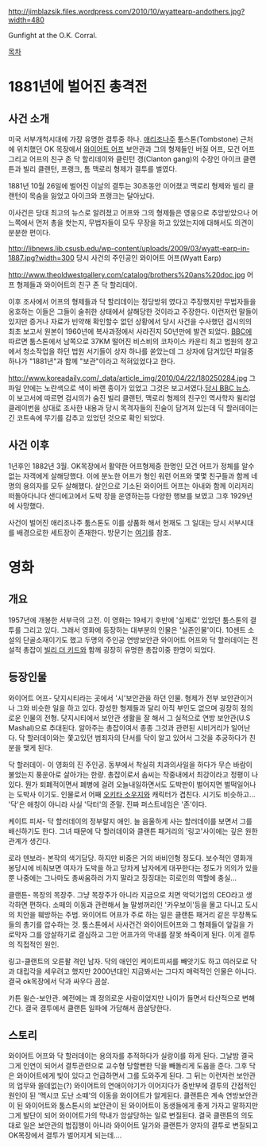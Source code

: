 http://jimblazsik.files.wordpress.com/2010/10/wyattearp-andothers.jpg?width=480

Gunfight at the O.K. Corral.

[[목차]]

= 1881년에 벌어진 총격전 =
== 사건 소개 ==
미국 서부개척시대에 가장 유명한 결투중 하나. [[애리조나]]주 툼스톤(Tombstone) 근처에 위치했던 OK 목장에서 [[와이어트 어프]] 보안관과 그의 형제들인 버질 어프, 모건 어프 그리고 어프의 친구 존 닥 할리데이와 클린턴 갱(Clanton gang)의 수장인 아이크 클랜튼과 빌리 클랜턴, 프랭크, 톰 맥로리 형제가 결투를 벌였다.

1881년 10월 26일에 벌어진 이날의 결투는 30초동안 이어졌고 맥로리 형제와 빌리 클랜턴이 목숨을 잃었고 아이크와 프랭크는 달아났다. 

이사건은 당대 최고의 뉴스로 알려졌고 어프와 그의 형제들은 영웅으로 추앙받았으나 어느쪽에서 먼저 총을 쐇는지, 무법자들이 모두 무장을 하고 있었는지에 대해서도 의견이 분분한 편이다.

http://libnews.lib.csusb.edu/wp-content/uploads/2009/03/wyatt-earp-in-1887.jpg?width=300
당시 사건의 주인공인 와이어트 어프(Wyatt Earp)

http://www.theoldwestgallery.com/catalog/brothers%20ans%20doc.jpg
어프 형제들과 와이어트의 친구 존 닥 할리데이.

이후 조사에서 어프의 형제들과 닥 할리데이는 정당방위 였다고 주장했지만 무법자들을 옹호하는 이들은 그들이 술취한 상태에서 살해당한 것이라고 주장한다. 이런저런 말들이 있지만 증거나 자료가 빈약해 확인할수 없던 상황에서 당시 사건을 수사했던 검시의의 최초 보고서 원본이 1960년에 복사과정에서 사라진지 50년만에 발견 되었다. [[BBC]]에 따르면 툼스톤에서 남쪽으로 37KM 떨어진 비스비의 코차이스 카운티 최고 법원의 창고에서 청소작업을 하던 법원 서기들이 상자 하나를 쏟았는데 그 상자에 담겨있던 파일중 하나가 "1881년"과 함께 "보관"이라고 적혀있었다고 한다.

http://www.koreadaily.com/_data/article_img/2010/04/22/180250284.jpg
그 파일 안에는 노란색으로 색이 바랜 종이가 있었고 그것은 보고서였다.[http://news.bbc.co.uk/2/hi/americas/8636830.stm 당시 BBC 뉴스]. 이 보고서에 따르면 검시의가 숨진 빌리 클랜턴, 맥로리 형제의 친구인 역사학자 윌리엄 클레이번을 상대로 조사한 내용과 당시 목격자들의 진술이 담겨져 있는데 딕 할러데이는 긴 코트속에 무기를 감추고 있었던 것으로 확인 되었다.

== 사건 이후 ==
1년후인 1882년 3월. OK목장에서 활약한 어프형제중 한명인 모건 어프가 정체를 알수 없는 자객에게 살해당했다. 이에 분노한 어프가 형인 워런 어프와 몇몇 친구들과 함께 네명의 용의자를 모두 살해했다. 살인으로 기소된 와이어트 어프는 아내와 함께 이리저리 떠돌아다니다 샌디에고에서 도박 장을 운영하는등 다양한 행보를 보였고 그후 1929년에 사망했다.

사건이 벌어진 애리조나주 툼스톤도 이를 상품화 해서 현재도 그 일대는 당시 서부시대를 배경으로한 세트장이 존재한다. 방문기는 [http://bacon.tistory.com/152 여기]를 참조.

= 영화 =
== 개요 ==
1957년에 개봉한 서부극의 고전. 이 영화는 19세기 후반에 '실제로' 있었던 툼스톤의 결투를 그리고 있다. 그래서 영화에 등장하는 대부분의 인물은 '실존인물'이다. 10센트 소설의 단골소재이기도 했고 두명의 주인공 연방보안관 와이어트 어프와 닥 할러데이는 전설적 총잡이 [[빌리 더 키드]]와 함께 굉장히 유명한 총잡이중 한명이 되었다.

== 등장인물 ==
와이어트 어프- 닷지시티라는 곳에서 '시'보안관을 하던 인물. 형제가 전부 보안관이거나 그와 비슷한 일을 하고 있다. 장성한 형제들과 달리 아직 부인도 없으며 굉장히 정의로운 인물의 전형. 닷지시티에서 보안관 생활을 잘 해서 그 실적으로 연방 보안관(U.S Mashal)으로 추대된다. 알아주는 총잡이여서 종종 그것과 관련된 시비거리가 일어난다. 닥 할러데이와는 쫓고있던 범죄자의 단서를 닥이 알고 있어서 그것을 추궁하다가 친분을 맺게 된다. 

닥 할러데이- 이 영화의 진 주인공. 동부에서 착실히 치과의사일을 하다가 무슨 바람이 불었는지 풍운아로 살아가는 한량. 총잡이로서 솜씨는 작중내에서 최강이라고 정평이 나있다. 뭔가 퇴폐적이면서 폐병에 걸려 오늘내일하면서도 도박판이 벌어지면 벌떡일어나는 도박사 이기도. 인물로서 어째 [[오키타 소우지]]와 캐릭터가 겹친다. 시기도 비슷하고... '닥'은 애칭이 아니라 사실 '닥터'의 준말. 진짜 퍼스트네임은 '존'이다. 

케이트 피셔- 닥 할러데이의 정부랄지 애인. 늘 음울하게 사는 할러데이를 보면서 그를 배신하기도 한다. 그녀 때문에 닥 할러데이와 클랜튼 패거리의 '링고'사이에는 깊은 원한관계가 생긴다. 

로라 덴보라- 본작의 색기담당. 하지만 비중은 거의 바비인형 정도다. 보수적인 영화개봉당시에 비춰보면 여자가 도박을 하고 당차게 남자에게 대꾸한다는 정도가 의의가 있을뿐 나중에는 그나마도 총싸움하러 가지 말라고 징징대는 히로인의 역할에 충실...

클랜튼- 목장의 목장주. 그냥 목장주가 아니라 지금으로 치면 악덕기업의 CEO라고 생각하면 편하다. 소떼의 이동과 관련해서 늘 말썽꺼리인 '카우보이'등을 몰고 다니고 도시의 치안을 훼방하는 주범. 와이어트 어프가 주로 하는 일은 클랜튼 패거리 같은 무장폭도들의 총기를 압수하는 것. 툼스톤에서 사사건건 와이어트어프와 그 형제들이 앞길을 가로막자 그를 암살하기로 결심하고 그만 어프가의 막내를 잘못 쏴죽이게 된다. 이게 결투의 직접적인 원인. 

링고-클랜트의 오른팔 격인 남자. 닥의 애인인 케이트피셔를 빼앗기도 하고 여러모로 닥과 대립각을 세우려고 했지만 2000년대인 지금봐서는 그다지 매력적인 인물은 아니다. 결국 ok목장에서 닥과 싸우다 끔살. 

카튼 윌슨-보안관. 예전에는 꽤 정의로운 사람이었지만 나이가 들면서 타산적으로 변해간다. 결국 결투에서 클랜튼 일파에 가담해서 끔살당한다.

== 스토리 ==

와이어트 어프와 닥 할러데이는 용의자를 추적하다가 실랑이를 하게 된다. 그날밤 결국 그게 인연이 되어서 결투관련으로 교수형 당할뻔한 닥을 빼돌리게 도움을 준다. 그후 닥은 와이어트에게 빚이 있다고 언급하면서 그를 도와주게 된다. 그 뒤는 이런저런 보안관의 업무와 쓸데없는(?) 와이어트의 연애이야기가 이어지다가 중반부에 결투의 간접적인 원인이 된 '멕시코 도난 소떼'의 이동을 와이어트가 알게된다. 클랜튼은 계속 연방보안관이 된 와이어트와 툼스톤시의 보안관이 된 와이어트이 동생들에게 좋게 가자고 말하지만 그게 발단이 되어 와이어트가의 막내가 암살당하는 일로 변질된다. 결국 클랜튼의 의도대로 일은 보안관의 법집행이 아니라 와이어트 일가와 클랜튼가 양자의 결투로 변질되고 OK목장에서 결투가 벌어지게 되는데....
